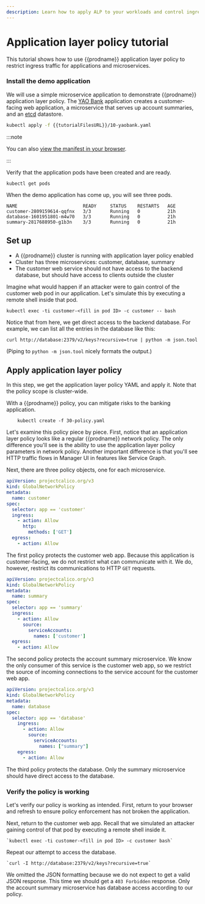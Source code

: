 ```yaml
---
description: Learn how to apply ALP to your workloads and control ingress traffic.
---
```


# Application layer policy tutorial

This tutorial shows how to use {{prodname}} application layer policy to restrict ingress traffic for applications and microservices.
 
### Install the demo application

We will use a simple microservice application to demonstrate {{prodname}}
application layer policy. The [YAO Bank](https://github.com/projectcalico/yaobank) application creates a
customer-facing web application, a microservice that serves up account
summaries, and an [etcd](https://github.com/coreos/etcd) datastore.

```bash
kubectl apply -f {{tutorialFilesURL}}/10-yaobank.yaml
```

:::note

You can also
[view the manifest in your browser](/files/10-yaobank.yaml).

:::

Verify that the application pods have been created and are ready.

    kubectl get pods

When the demo application has come up, you will see three pods.

```
NAME                        READY     STATUS    RESTARTS   AGE
customer-2809159614-qqfnx   3/3       Running   0          21h
database-1601951801-m4w70   3/3       Running   0          21h
summary-2817688950-g1b3n    3/3       Running   0          21h
```

## Set up
- A {{prodname}} cluster is running with application layer policy enabled
- Cluster has three microservices: customer, database, summary
- The customer web service should not have access to the backend database, but should have access to clients outside the cluster

Imagine what would happen if an attacker were to gain control of the customer web pod in our
application. Let's simulate this by executing a remote shell inside that pod.

    kubectl exec -ti customer-<fill in pod ID> -c customer -- bash

Notice that from here, we get direct access to the backend database. For example, we can list all the entries in the database like this:

    curl http://database:2379/v2/keys?recursive=true | python -m json.tool

(Piping to `python -m json.tool` nicely formats the output.)


## Apply application layer policy

In this step, we get the application layer policy YAML and apply it. Note that the policy scope is cluster-wide.

With a {{prodname}} policy, you can mitigate risks to the banking application.

   ``` wget {{filesUrl}}/security/tutorials/app-layer-policy/manifests/30-policy.yaml
       kubectl create -f 30-policy.yaml
   ```

Let's examine this policy piece by piece. First, notice that an application layer policy looks like a regular {{prodname}} network policy. 
The only difference you'll see is the ability to use the application layer policy parameters in network policy. Another important difference
is that you'll see HTTP traffic flows in Manager UI in features like Service Graph. 

Next, there are three policy objects, one for each microservice.

```yaml
apiVersion: projectcalico.org/v3
kind: GlobalNetworkPolicy
metadata:
  name: customer
spec:
  selector: app == 'customer'
  ingress:
    - action: Allow
      http:
        methods: ['GET']
  egress:
    - action: Allow
```

The first policy protects the customer web app. Because this application is customer-facing, we do not
restrict what can communicate with it. We do, however, restrict its communications to HTTP `GET`
requests.

```yaml
apiVersion: projectcalico.org/v3
kind: GlobalNetworkPolicy
metadata:
  name: summary
spec:
  selector: app == 'summary'
  ingress:
    - action: Allow
      source:
        serviceAccounts:
          names: ['customer']
  egress:
    - action: Allow
```

The second policy protects the account summary microservice. We know the only consumer of this
service is the customer web app, so we restrict the source of incoming connections to the service
account for the customer web app.

```yaml
apiVersion: projectcalico.org/v3
kind: GlobalNetworkPolicy
metadata:
  name: database
spec:
  selector: app == 'database'
    ingress:
      - action: Allow
        source:
          serviceAccounts:
            names: ["summary"]
    egress:
      - action: Allow
```

The third policy protects the database. Only the summary microservice should have direct access to
the database.

### Verify the policy is working

Let's verify our policy is working as intended. First, return to your browser and refresh to
ensure policy enforcement has not broken the application.

Next, return to the customer web app. Recall that we simulated an attacker gaining control of that
pod by executing a remote shell inside it.

    `kubectl exec -ti customer-<fill in pod ID> -c customer bash`

Repeat our attempt to access the database.

    `curl -I http://database:2379/v2/keys?recursive=true`

We omitted the JSON formatting because we do not expect to get a valid JSON response. This
time we should get a `403 Forbidden` response. Only the account summary microservice has database
access according to our policy.
